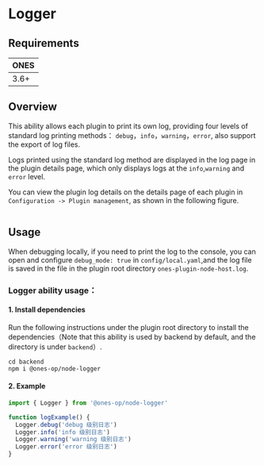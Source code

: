 
# Logger

## Requirements

| **ONES** |
| :------- |
| 3.6+     |

## Overview

This ability allows each plugin to print its own log, providing four levels of standard log printing methods： `debug`，`info`，`warning`，`error`, also support the export of log files.

Logs printed using the standard log method are displayed in the log page in the plugin details page, which only displays logs at the `info`,`warning` and `error` level.

You can view the plugin log details on the details page of each plugin in `Configuration -> Plugin management`, as shown in the following figure.

<Image img={pluginLog1} />

## Usage

When debugging locally, if you need to print the log to the console, you can open and configure `debug_mode: true` in `config/local.yaml`,and the log file is saved in the file in the plugin root directory `ones-plugin-node-host.log`.

### Logger ability usage：

#### 1. Install dependencies

Run the following instructions under the plugin root directory to install the dependencies（Note that this ability is used by backend by default, and the directory is under `backend`）.

```shell
cd backend
npm i @ones-op/node-logger
```

#### 2. Example

```javascript
import { Logger } from '@ones-op/node-logger'

function logExample() {
  Logger.debug('debug 级别日志')
  Logger.info('info 级别日志')
  Logger.warning('warning 级别日志')
  Logger.error('error 级别日志')
}
```
